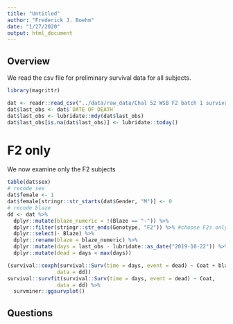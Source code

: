 ```yaml
---
title: "Untitled"
author: "Frederick J. Boehm"
date: "1/27/2020"
output: html_document
---
```


## Overview

We read the csv file for preliminary survival data for all subjects. 

```r
library(magrittr)
```


```r
dat <- readr::read_csv("../data/raw_data/Chal 52 WSB F2 batch 1 survival 27Jan2020.csv", col_names = TRUE, skip = 1, col_types = "iccccccdc")
dat$last_obs <- dat$`DATE OF DEATH`
dat$last_obs <- lubridate::mdy(dat$last_obs)
dat$last_obs[is.na(dat$last_obs)] <- lubridate::today()
```


# F2 only

We now examine only the F2 subjects

```r
table(dat$sex)
# recode sex
dat$female <- 1
dat$female[stringr::str_starts(dat$Gender, "M")] <- 0
# recode blaze 
dd <- dat %>%
  dplyr::mutate(blaze_numeric = !(Blaze == "-")) %>%
  dplyr::filter(stringr::str_ends(Genotype, "F2")) %>% #choose F2s only
  dplyr::select(- Blaze) %>%
  dplyr::rename(blaze = blaze_numeric) %>%
  dplyr::mutate(days = last_obs - lubridate::as_date("2019-10-22")) %>%
  dplyr::mutate(dead = days < max(days))

(survival::coxph(survival::Surv(time = days, event = dead) ~ Coat + blaze, 
                data = dd))
survival::survfit(survival::Surv(time = days, event = dead) ~ Coat, 
                data = dd) %>% 
  survminer::ggsurvplot()
```


## Questions

